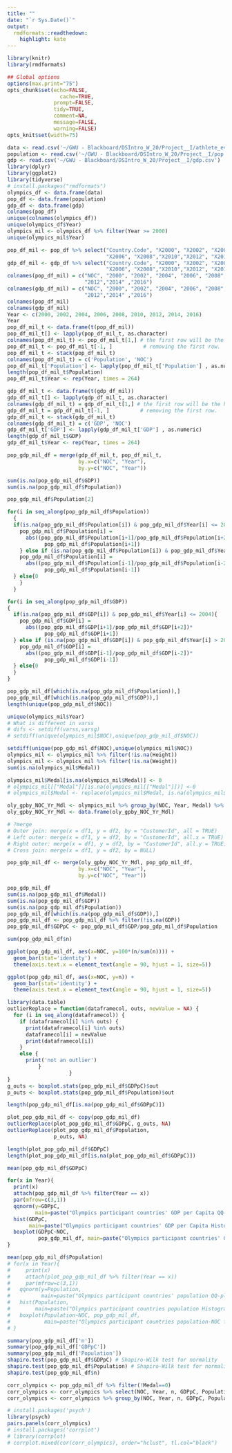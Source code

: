 ```yaml
---
title: ""
date: "`r Sys.Date()`"
output:
  rmdformats::readthedown:
    highlight: kate
---
```



```r
library(knitr)
library(rmdformats)

## Global options
options(max.print="75")
opts_chunk$set(echo=FALSE,
	             cache=TRUE,
               prompt=FALSE,
               tidy=TRUE,
               comment=NA,
               message=FALSE,
               warning=FALSE)
opts_knit$set(width=75)
```

```r
data <- read.csv('~/GWU - Blackboard/DSIntro_W_20/Project__I/athlete_events.csv',stringsAsFactors=FALSE) # affects NA conversion to zero
population <- read.csv('~/GWU - Blackboard/DSIntro_W_20/Project__I/pop.csv')
gdp <- read.csv('~/GWU - Blackboard/DSIntro_W_20/Project__I/gdp.csv')
library(dplyr)
library(ggplot2)
library(tidyverse)
# install.packages("rmdformats")
olympics_df <- data.frame(data)
pop_df <- data.frame(population)
gdp_df <- data.frame(gdp)
colnames(pop_df)
unique(colnames(olympics_df))
unique(olympics_df$Year)
olympics_mil <- olympics_df %>% filter(Year >= 2000)
unique(olympics_mil$Year)

pop_df_mil <- pop_df %>% select("Country.Code", "X2000", "X2002", "X2004",
                                "X2006", "X2008","X2010","X2012", "X2014", "X2016")
gdp_df_mil <- gdp_df %>% select("Country.Code", "X2000", "X2002", "X2004",
                                "X2006", "X2008","X2010","X2012", "X2014", "X2016")
colnames(pop_df_mil) = c("NOC", "2000", "2002", "2004", "2006", "2008", "2010",
                         "2012","2014" ,"2016")
colnames(gdp_df_mil) = c("NOC", "2000", "2002", "2004", "2006", "2008", "2010",
                         "2012","2014" ,"2016")
colnames(pop_df_mil)
colnames(gdp_df_mil)
Year <- c(2000, 2002, 2004, 2006, 2008, 2010, 2012, 2014, 2016)
Year
pop_df_mil_t <- data.frame(t(pop_df_mil))
pop_df_mil_t[] <- lapply(pop_df_mil_t, as.character)
colnames(pop_df_mil_t) <- pop_df_mil_t[1,] # the first row will be the header
pop_df_mil_t <- pop_df_mil_t[-1, ]          # removing the first row.
pop_df_mil_t <- stack(pop_df_mil_t)
colnames(pop_df_mil_t) = c('Population', 'NOC')
pop_df_mil_t['Population'] <- lapply(pop_df_mil_t['Population'] , as.numeric)
length(pop_df_mil_t$Population)
pop_df_mil_t$Year <- rep(Year, times = 264)

gdp_df_mil_t <- data.frame(t(gdp_df_mil))
gdp_df_mil_t[] <- lapply(gdp_df_mil_t, as.character)
colnames(gdp_df_mil_t) = gdp_df_mil_t[1,] # the first row will be the header
gdp_df_mil_t = gdp_df_mil_t[-1, ]          # removing the first row.
gdp_df_mil_t <- stack(gdp_df_mil_t)
colnames(gdp_df_mil_t) = c('GDP', 'NOC')
gdp_df_mil_t['GDP'] <- lapply(gdp_df_mil_t['GDP'] , as.numeric)
length(gdp_df_mil_t$GDP)
gdp_df_mil_t$Year <- rep(Year, times = 264)

pop_gdp_mil_df = merge(gdp_df_mil_t, pop_df_mil_t, 
                       by.x=c("NOC", "Year"), 
                       by.y=c("NOC", "Year"))

sum(is.na(pop_gdp_mil_df$GDP))
sum(is.na(pop_gdp_mil_df$Population))

pop_gdp_mil_df$Population[2]

for(i in seq_along(pop_gdp_mil_df$Population))
  {
  if(is.na(pop_gdp_mil_df$Population[i]) & pop_gdp_mil_df$Year[i] <= 2004){
    pop_gdp_mil_df$Population[i] = 
      abs((pop_gdp_mil_df$Population[i+1]/pop_gdp_mil_df$Population[i+2])*
            pop_gdp_mil_df$Population[i+1])
    } else if (is.na(pop_gdp_mil_df$Population[i]) & pop_gdp_mil_df$Year[i] > 2004){
    pop_gdp_mil_df$Population[i] = 
      abs((pop_gdp_mil_df$Population[i-1]/pop_gdp_mil_df$Population[i-2])*
            pop_gdp_mil_df$Population[i-1])
  } else{0
    }
  }

for(i in seq_along(pop_gdp_mil_df$GDP))
{
  if(is.na(pop_gdp_mil_df$GDP[i]) & pop_gdp_mil_df$Year[i] <= 2004){
    pop_gdp_mil_df$GDP[i] = 
      abs((pop_gdp_mil_df$GDP[i+1]/pop_gdp_mil_df$GDP[i+2])*
            pop_gdp_mil_df$GDP[i+1])
  } else if (is.na(pop_gdp_mil_df$GDP[i]) & pop_gdp_mil_df$Year[i] > 2004){
    pop_gdp_mil_df$GDP[i] = 
      abs((pop_gdp_mil_df$GDP[i-1]/pop_gdp_mil_df$GDP[i-2])*
            pop_gdp_mil_df$GDP[i-1])
  } else{0
  }
}

pop_gdp_mil_df[which(is.na(pop_gdp_mil_df$Population)),]
pop_gdp_mil_df[which(is.na(pop_gdp_mil_df$GDP)),]
length(unique(pop_gdp_mil_df$NOC))

unique(olympics_mil$Year)
# What is different in varss
# difs <- setdiff(varss,varsg)
# setdiff(unique(olympics_mil$NOC),unique(pop_gdp_mil_df$NOC))

setdiff(unique(pop_gdp_mil_df$NOC),unique(olympics_mil$NOC))
olympics_mil <- olympics_mil %>% filter(!is.na(Height))
olympics_mil <- olympics_mil %>% filter(!is.na(Weight))
sum(is.na(olympics_mil$Medal))

olympics_mil$Medal[is.na(olympics_mil$Medal)] <- 0
# olympics_mil[["Medal"]][is.na(olympics_mil[["Medal"]])] <-0
# olympics_mil$Medal <- replace(olympics_mil$Medal, is.na(olympics_mil$Medal), 0)

oly_gpby_NOC_Yr_Mdl <- olympics_mil %>% group_by(NOC, Year, Medal) %>% tally()
oly_gpby_NOC_Yr_Mdl <- data.frame(oly_gpby_NOC_Yr_Mdl)

# ?merge
# Outer join: merge(x = df1, y = df2, by = "CustomerId", all = TRUE)
# Left outer: merge(x = df1, y = df2, by = "CustomerId", all.x = TRUE)
# Right outer: merge(x = df1, y = df2, by = "CustomerId", all.y = TRUE)
# Cross join: merge(x = df1, y = df2, by = NULL)

pop_gdp_mil_df <- merge(oly_gpby_NOC_Yr_Mdl, pop_gdp_mil_df, 
                       by.x=c("NOC", "Year"), 
                       by.y=c("NOC", "Year"))

pop_gdp_mil_df
sum(is.na(pop_gdp_mil_df$Medal))
sum(is.na(pop_gdp_mil_df$GDP))
sum(is.na(pop_gdp_mil_df$Population))
pop_gdp_mil_df[which(is.na(pop_gdp_mil_df$GDP)),]
pop_gdp_mil_df <- pop_gdp_mil_df %>% filter(!is.na(GDP))
pop_gdp_mil_df$GDPpC <- pop_gdp_mil_df$GDP/pop_gdp_mil_df$Population

sum(pop_gdp_mil_df$n)


```

```r
ggplot(pop_gdp_mil_df, aes(x=NOC, y=100*(n/sum(n)))) + 
  geom_bar(stat='identity') + 
  theme(axis.text.x = element_text(angle = 90, hjust = 1, size=5))

```

```r
ggplot(pop_gdp_mil_df, aes(x=NOC, y=n)) + 
  geom_bar(stat='identity') + 
  theme(axis.text.x = element_text(angle = 90, hjust = 1, size=5))

```

```r
library(data.table)
outlierReplace = function(dataframecol, outs, newValue = NA) {
  for (i in seq_along(dataframecol)) {
    if (dataframecol[i] %in% outs) {
      print(dataframecol[i] %in% outs)
      dataframecol[i] = newValue
      print(dataframecol[i])
    }
    else {
      print('not an outlier')
          }
                    }
}
g_outs <- boxplot.stats(pop_gdp_mil_df$GDPpC)$out
p_outs <- boxplot.stats(pop_gdp_mil_df$Population)$out

length(pop_gdp_mil_df[is.na(pop_gdp_mil_df$GDPpC)])

plot_pop_gdp_mil_df <- copy(pop_gdp_mil_df)
outlierReplace(plot_pop_gdp_mil_df$GDPpC, g_outs, NA)
outlierReplace(plot_pop_gdp_mil_df$Population, 
               p_outs, NA)

length(plot_pop_gdp_mil_df$GDPpC)
length(plot_pop_gdp_mil_df[is.na(plot_pop_gdp_mil_df$GDPpC)])

mean(pop_gdp_mil_df$GDPpC)

```

```r
for(x in Year){
  print(x)
  attach(pop_gdp_mil_df %>% filter(Year == x))
  par(mfrow=c(3,1))
  qqnorm(y=GDPpC, 
         main=paste("Olympics participant countries' GDP per Capita QQ-plot for year ",x))
  hist(GDPpC, 
       main=paste("Olympics participant countries' GDP per Capita Histogram for year ",x), breaks =10000)
  boxplot(GDPpC~NOC, 
          pop_gdp_mil_df, main=paste("Olympics participant countries' GDP per Capita boxplot for year ",x))
}

```

```r
mean(pop_gdp_mil_df$Population)
# for(x in Year){
#     print(x)
#     attach(plot_pop_gdp_mil_df %>% filter(Year == x))
#     par(mfrow=c(3,1))
#   qqnorm(y=Population, 
#          main=paste("Olympics participant countries' population QQ-plot for year ",x))
#   hist(Population, 
#        main=paste("Olympics participant countries population Histogram for year ",x), breaks=50000000)
#   boxplot(Population~NOC, pop_gdp_mil_df, 
#           main=paste("Olympics participant countries population-NOC for year ",x))
# }

```

```r
summary(pop_gdp_mil_df['n'])
summary(pop_gdp_mil_df['GDPpC'])
summary(pop_gdp_mil_df['Population'])
shapiro.test(pop_gdp_mil_df$GDPpC) # Shapiro-Wilk test for normality
shapiro.test(pop_gdp_mil_df$Population) # Shapiro-Wilk test for normality
shapiro.test(pop_gdp_mil_df$n)
```

```r
corr_olympics <- pop_gdp_mil_df %>% filter(!Medal==0)
corr_olympics <- corr_olympics %>% select(NOC, Year, n, GDPpC, Population, GDP)
corr_olympics <- corr_olympics %>% group_by(NOC, Year, n, GDPpC, Population, GDP) %>% tally()
```

```r
# install.packages('psych')
library(psych)
pairs.panels(corr_olympics)
# install.packages('corrplot')
# library(corrplot)
# corrplot.mixed(cor(corr_olympics), order="hclust", tl.col="black")
```

